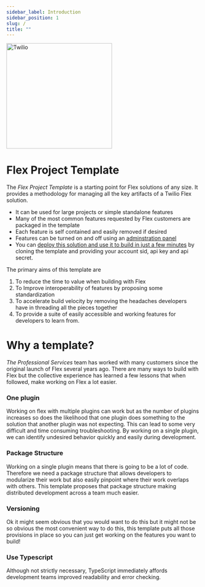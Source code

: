 ```yaml
---
sidebar_label: Introduction
sidebar_position: 1
slug: /
title: ""
---
```


<a href="https://www.twilio.com">
  <img
    src="https://static0.twilio.com/marketing/bundles/marketing/img/logos/wordmark-red.svg"
    alt="Twilio"
    width="275"
  />
</a>

# Flex Project Template

The _Flex Project Template_ is a starting point for Flex solutions of any size. It provides a methodology for managing all the key artifacts of a Twilio Flex solution.  

- It can be used for large projects or simple standalone features
- Many of the most common features requested by Flex customers are packaged in the template
- Each feature is self contained and easily removed if desired  
- Features can be turned on and off using an [adminstration panel](/feature-library/admin-ui)
- You can [deploy this solution and use it to build in just a few minutes](/setup-guides/deploy-to-hosted-flex) by cloning the template and providing your account sid, api key and api secret.

The primary aims of this template are

1. To reduce the time to value when building with Flex
2. To Improve interoperability of features by proposing some standardization
3. To accelerate build velocity by removing the headaches developers have in threading all the pieces together
4. To provide a suite of easily accessible and working features for developers to learn from.

# Why a template?

_The Professional Services_ team has worked with many customers since the original launch of Flex several years ago. There are many ways to build with Flex but the collective experience has learned a few lessons that when followed, make working on Flex a lot easier.

### **One plugin**

Working on flex with multiple plugins can work but as the number of plugins increases so does the likelihood that one plugin does something to the solution that another plugin was not expecting. This can lead to some very difficult and time consuming troubleshooting. By working on a single plugin, we can identify undesired behavior quickly and easily during development.

### **Package Structure**

Working on a single plugin means that there is going to be a lot of code. Therefore we need a package structure that allows developers to modularize their work but also easily pinpoint where their work overlaps with others. This template proposes that package structure making distributed development across a team much easier.

### **Versioning**

Ok it might seem obvious that you would want to do this but it might not be so obvious the most convenient way to do this, this template puts all those provisions in place so you can just get working on the features you want to build!

### **Use Typescript**

Although not strictly necessary, TypeScript immediately affords development teams improved readability and error checking.
